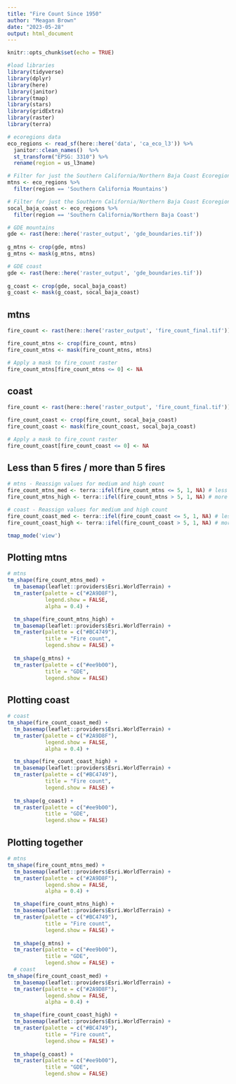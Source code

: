 ```yaml
---
title: "Fire Count Since 1950"
author: "Meagan Brown"
date: "2023-05-28"
output: html_document
---
```


```r
knitr::opts_chunk$set(echo = TRUE)
```

```r
#load libraries
library(tidyverse)
library(dplyr)
library(here)
library(janitor)
library(tmap)
library(stars)
library(gridExtra)
library(raster)
library(terra)
```

```r
# ecoregions data
eco_regions <- read_sf(here::here('data', 'ca_eco_l3')) %>% 
  janitor::clean_names()  %>% 
  st_transform("EPSG: 3310") %>% 
  rename(region = us_l3name)

# Filter for just the Southern California/Northern Baja Coast Ecoregion
mtns <- eco_regions %>%
  filter(region == 'Southern California Mountains')

# Filter for just the Southern California/Northern Baja Coast Ecoregion
socal_baja_coast <- eco_regions %>%
  filter(region == 'Southern California/Northern Baja Coast')

# GDE mountains
gde <- rast(here::here('raster_output', 'gde_boundaries.tif')) 
  
g_mtns <- crop(gde, mtns)
g_mtns <- mask(g_mtns, mtns)

# GDE coast
gde <- rast(here::here('raster_output', 'gde_boundaries.tif')) 
  
g_coast <- crop(gde, socal_baja_coast)
g_coast <- mask(g_coast, socal_baja_coast)
```

## mtns
```r
fire_count <- rast(here::here('raster_output', 'fire_count_final.tif'))

fire_count_mtns <- crop(fire_count, mtns)
fire_count_mtns <- mask(fire_count_mtns, mtns)

# Apply a mask to fire_count raster
fire_count_mtns[fire_count_mtns <= 0] <- NA
```

## coast
```r
fire_count <- rast(here::here('raster_output', 'fire_count_final.tif'))

fire_count_coast <- crop(fire_count, socal_baja_coast)
fire_count_coast <- mask(fire_count_coast, socal_baja_coast)

# Apply a mask to fire_count raster
fire_count_coast[fire_count_coast <= 0] <- NA
```

## Less than 5 fires / more than 5 fires
```r
# mtns - Reassign values for medium and high count
fire_count_mtns_med <- terra::ifel(fire_count_mtns <= 5, 1, NA) # less than 5 fires
fire_count_mtns_high <- terra::ifel(fire_count_mtns > 5, 1, NA) # more than 5 fires

# coast - Reassign values for medium and high count
fire_count_coast_med <- terra::ifel(fire_count_coast <= 5, 1, NA) # less than 5 fires
fire_count_coast_high <- terra::ifel(fire_count_coast > 5, 1, NA) # more than 5 fires
```

```r
tmap_mode('view')
```

## Plotting mtns
```r
# mtns
tm_shape(fire_count_mtns_med) +
  tm_basemap(leaflet::providers$Esri.WorldTerrain) +
  tm_raster(palette = c("#2A9D8F"),
            legend.show = FALSE,
            alpha = 0.4) +

  tm_shape(fire_count_mtns_high) +
  tm_basemap(leaflet::providers$Esri.WorldTerrain) +
  tm_raster(palette = c("#BC4749"),
            title = "Fire count",
            legend.show = FALSE) +
  
  tm_shape(g_mtns) +
  tm_raster(palette = c("#ee9b00"),
            title = "GDE",
            legend.show = FALSE) 
```

## Plotting coast
```r
# coast
tm_shape(fire_count_coast_med) +
  tm_basemap(leaflet::providers$Esri.WorldTerrain) +
  tm_raster(palette = c("#2A9D8F"),
            legend.show = FALSE,
            alpha = 0.4) +

  tm_shape(fire_count_coast_high) +
  tm_basemap(leaflet::providers$Esri.WorldTerrain) +
  tm_raster(palette = c("#BC4749"),
            title = "Fire count",
            legend.show = FALSE) +
  
  tm_shape(g_coast) +
  tm_raster(palette = c("#ee9b00"),
            title = "GDE",
            legend.show = FALSE) 
```

## Plotting together
```r
# mtns
tm_shape(fire_count_mtns_med) +
  tm_basemap(leaflet::providers$Esri.WorldTerrain) +
  tm_raster(palette = c("#2A9D8F"),
            legend.show = FALSE,
            alpha = 0.4) +

  tm_shape(fire_count_mtns_high) +
  tm_basemap(leaflet::providers$Esri.WorldTerrain) +
  tm_raster(palette = c("#BC4749"),
            title = "Fire count",
            legend.show = FALSE) +
  
  tm_shape(g_mtns) +
  tm_raster(palette = c("#ee9b00"),
            title = "GDE",
            legend.show = FALSE) +
  # coast
tm_shape(fire_count_coast_med) +
  tm_basemap(leaflet::providers$Esri.WorldTerrain) +
  tm_raster(palette = c("#2A9D8F"),
            legend.show = FALSE,
            alpha = 0.4) +

  tm_shape(fire_count_coast_high) +
  tm_basemap(leaflet::providers$Esri.WorldTerrain) +
  tm_raster(palette = c("#BC4749"),
            title = "Fire count",
            legend.show = FALSE) +
  
  tm_shape(g_coast) +
  tm_raster(palette = c("#ee9b00"),
            title = "GDE",
            legend.show = FALSE) 
```

